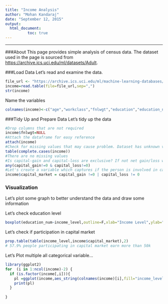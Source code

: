 ```yaml
---
title: "Income Analysis"
author: "Mohan Kandaraj"
date: "September 12, 2015"
output: 
  html_document:
          toc: true
---
```

---
###About 
This page provides simple analysis of census data. The dataset used in the page is sourced from <https://archive.ics.uci.edu/ml/datasets/Adult>. 

###Load Data
Let's read and examine the data.
```r
file_url <- "https://archive.ics.uci.edu/ml/machine-learning-databases/adult/adult.data"
income=read.table(file=file_url,sep=",")
str(income)
```
Name the variables
```r
colnames(income)<-c("age","workclass","fnlwgt","education","education_num","marital_status","occupation","relationship","race","sex","capital_gain","capital_loss","hours_per_week","native_country","income_level")
```

###Tidy Up and Prepare Data
Let's tidy up the data

```r
#Drop columns that are not required
income$fnlwgt=NULL
#Attach the dataframe for easy reference
attach(income)
#Check for missing values that may cause problem. Dataset has unknown values i.e a level for ?. But that is fine as it would just be considered as a category
table(complete.cases(income))
#There are no missing values
#Is capital-gain and capital-loss are exclusive? If not net gain/loss would be useful
any(capital_gain!=0 & capital_loss!=0)
#Let's create a variable which captures if the person is involved in capital market using the capital gain and loss variable
income$capital_market = capital_gain !=0 | capital_loss != 0

```

### Visualization

Let's plot some graph to better understand the data and draw some information

Let's check education level

```r
boxplot(education_num~income_level,outline=F,xlab="Income Level",ylab="Education Level",main="Income Vs Education")

```

Let's check if participation in capital market
```r
prop.table(table(income_level,income$capital_market),2)
# 57.9% people participating in capital market earn more than 50k
```

Let's Plot multiple all categorical variable... 
```r
library(ggplot2)
for  (i in 1:ncol(income)-2) {
  if (is.factor(income[,i])){
    pl =ggplot(income,aes_string(colnames(income)[i],fill="income_level"))+geom_bar(position="dodge") + theme(axis.text.x=element_text(angle=70))
    print(pl)
  }
  
}
```

